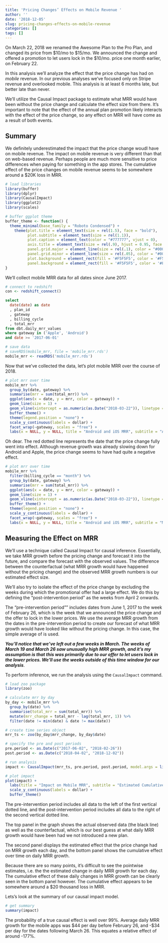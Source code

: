 ```yaml
---
title: 'Pricing Changes’ Effects on Mobile Revenue '
author: ''
date: '2018-12-05'
slug: pricing-changes-effects-on-mobile-revenue
categories: []
tags: []
---
```


On March 22, 2018 we renamed the Awesome Plan to the Pro Plan, and changed its price from \$10/mo to \$15/mo. We announced the change and offered a promotion to let users lock in the \$10/mo. price one month earlier, on February 22.

In this analysis we'll analyze the effect that the price change has had on _mobile_ revenue. In our previous analyses we've focused only on Stripe revenue and overlooked mobile. This analysis is at least 6 months late, but better late than never.

We'll utilize the Causal Impact package to estimate what MRR would have been without the price change and calculate the effect size from there. It's important to note that the effect of the annual plan promotion likely interacts with the effect of the price change, so any effect on MRR will have come as a result of both events.

## Summary
We definitely underestimated the impact that the price change woudl have on mobile revenue. The impact on mobile revenue is very different than that on web-based revenue. Perhaps people are much more sensitive to price differences when paying for something in the app stores. The cumulative effect of the price changes on mobile revenue seems to be somewhere around a \$20K loss in MRR.

```r
# load libraries
library(buffer)
library(dplyr)
library(CausalImpact)
library(ggplot2)
library(scales)

# buffer ggplot theme
buffer_theme <- function() {
  theme_minimal(base_family = "Roboto Condensed") +
    theme(plot.title = element_text(size = rel(1.5), face = "bold"),
          plot.subtitle = element_text(size = rel(1.1)),
          plot.caption = element_text(color = "#777777", vjust = 0),
          axis.title = element_text(size = rel(.9), hjust = 0.95, face = "italic"),
          panel.grid.major = element_line(size = rel(.1), color = "#000000"),
          panel.grid.minor = element_line(size = rel(.05), color = "#000000"),
          plot.background = element_rect(fill = '#F5F5F5', color = '#F5F5F5'),
          panel.background = element_rect(fill = '#F5F5F5', color = '#F5F5F5'))
}
```

We'll collect mobile MRR data for all dates since June 2017.

```r
# connect to redshift
con <- redshift_connect()
```

```sql
select
  date(date) as date
  , plan_id
  , gateway
  , billing_cycle
  , total_mrr
from dbt.daily_mrr_values
where gateway in ('Apple', 'Android')
and date >= '2017-06-01'
```

```r
# save data
# saveRDS(mobile_mrr, file = 'mobile_mrr.rds')
mobile_mrr <- readRDS('mobile_mrr.rds')
```

Now that we've collected the data, let's plot mobile MRR over the course of 2018.

```r
# plot mrr over time
mobile_mrr %>% 
  group_by(date, gateway) %>% 
  summarise(mrr = sum(total_mrr)) %>% 
  ggplot(aes(x = date, y = mrr, color = gateway)) +
  geom_line(size = 1) +
  geom_vline(xintercept = as.numeric(as.Date("2018-03-22")), linetype = 2, color = 'red') +
  buffer_theme() +
  theme(legend.position = "none") +
  scale_y_continuous(labels = dollar) +
  facet_wrap(~gateway, scales = "free") +
  labs(x = NULL, y = NULL, title = "Android and iOS MRR", subtitle = "All Subscriptions")
```

Oh dear. The red dotted line represents the date that the price change fully went into effect. Although revenue growth was already slowing down for Android and Apple, the price change seems to have had quite a negative effect.

```r
# plot mrr over time
mobile_mrr %>%
  filter(billing_cycle == "month") %>% 
  group_by(date, gateway) %>% 
  summarise(mrr = sum(total_mrr)) %>% 
  ggplot(aes(x = date, y = mrr, color = gateway)) +
  geom_line(size = 1) +
  geom_vline(xintercept = as.numeric(as.Date("2018-03-22")), linetype = 2, color = 'red') +
  buffer_theme() +
  theme(legend.position = "none") +
  scale_y_continuous(labels = dollar) +
  facet_wrap(~gateway, scales = "free") +
  labs(x = NULL, y = NULL, title = "Android and iOS MRR", subtitle = "Monthly Subscriptions")
```

## Measuring the Effect on MRR
We'll use a technique called Causal Impact for causal inference. Essentially, we take MRR growth before the pricing change and forecast it into the future, and compare the forecast with the observed values. The difference between the counterfactual (what MRR growth would have happened without the pricing change) and the observed MRR growth numbers is our estimated effect size.

We'll also try to isolate the effect of the price change by excluding the weeks during which the promotional offer had a large effect. We do this by defining the "post-intervention period" as the weeks from April 2 onwards.

The "pre-intervention period"" includes dates from June 1, 2017 to the week of February 26, which is the week that we announced the price change and the offer to lock in the lower prices. We use the average MRR growth from the dates in the pre-intervention period to create our forecast of what MRR growth would have looked like without the pricing change. In this case, the simple average of is used.

**_You'll notice that we've left out a few weeks in March. The weeks of March 19 and March 26 saw unusually high MRR growth, and it's my assumption is that this was primarily due to our offer to let users lock in the lower prices. We'll use the weeks outside of this time window for our analysis_**.

To perform inference, we run the analysis using the `CausalImpact` command.

```r
# load zoo package
library(zoo)

# calculate mrr by day
by_day <- mobile_mrr %>% 
  group_by(date) %>% 
  summarise(total_mrr = sum(total_mrr)) %>% 
  mutate(mrr_change = total_mrr - lag(total_mrr, 1)) %>% 
  filter(date != min(date) & date != max(date))

# create time series object
mrr_ts <- zoo(by_day$mrr_change, by_day$date)

# specify the pre and post periods
pre.period <- as.Date(c("2017-06-02", "2018-02-26"))
post.period <- as.Date(c("2018-04-02", "2018-12-02"))
```

```r
# run analysis
impact <- CausalImpact(mrr_ts, pre.period, post.period, model.args = list(niter = 5000))

# plot impact
plot(impact) +
  labs(title = "Impact on Mobile MRR", subtitle = "Estimated Cumulative Loss of $20K in MRR") +
  scale_y_continuous(labels = dollar) +
  buffer_theme()
```

The pre-intervention period includes all data to the left of the first vertical dotted line, and the post-intervention period includes all data to the right of the second vertical dotted line. 

The top panel in the graph shows the actual observed data (the black line) as well as the counterfactual, which is our best guess at what daily MRR growth would have been had we not introduced a new plan. 

The second panel displays the estimated effect that the price change had on MRR growth each day, and the bottom panel shows the cumulative effect over time on daily MRR growth. 

Because there are so many points, it's difficult to see the pointwise estimates, i.e. the the estimated change in daily MRR growth for each day. The cumulative effect of these daily changes in MRR growth can be clearly seen in the bottom panel however. The cumulative effect appears to be somewhere around a \$20 thousand loss in MRR.

Lets's look at the summary of our causal impact model.

```r
# get summary
summary(impact)
```

The probability of a true causal effect is well over 99%. Average daily MRR growth for the mobile apps was \$44 per day before February 26, and -\$34 per day for the dates following March 26. This equates a relative effect of around -177%. 
